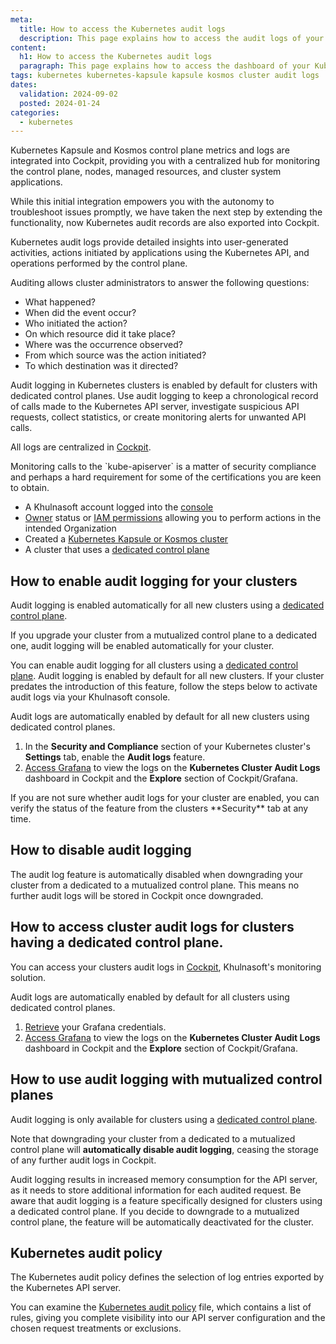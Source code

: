 ```yaml
---
meta:
  title: How to access the Kubernetes audit logs
  description: This page explains how to access the audit logs of your Kubernetes cluster
content:
  h1: How to access the Kubernetes audit logs
  paragraph: This page explains how to access the dashboard of your Kubernetes cluster
tags: kubernetes kubernetes-kapsule kapsule kosmos cluster audit logs
dates:
  validation: 2024-09-02
  posted: 2024-01-24
categories:
  - kubernetes
---
```


Kubernetes Kapsule and Kosmos control plane metrics and logs are integrated into Cockpit, providing you with a centralized hub for monitoring the control plane, nodes, managed resources, and cluster system applications.

While this initial integration empowers you with the autonomy to troubleshoot issues promptly, we have taken the next step by extending the functionality, now Kubernetes audit records are also exported into Cockpit.

Kubernetes audit logs provide detailed insights into user-generated activities, actions initiated by applications using the Kubernetes API, and operations performed by the control plane.

Auditing allows cluster administrators to answer the following questions:

- What happened?
- When did the event occur?
- Who initiated the action?
- On which resource did it take place?
- Where was the occurrence observed?
- From which source was the action initiated?
- To which destination was it directed?

Audit logging in Kubernetes clusters is enabled by default for clusters with dedicated control planes. Use audit logging to keep a chronological record of calls made to the Kubernetes API server, investigate suspicious API requests, collect statistics, or create monitoring alerts for unwanted API calls.

All logs are centralized in [Cockpit](/observability/cockpit/quickstart/).

<Message type="tip">
    Monitoring calls to the `kube-apiserver` is a matter of security compliance and perhaps a hard requirement for some of the certifications you are keen to obtain.
</Message>

<Macro id="cockpit-update-dashboards" />

<Macro id="requirements" />

- A Khulnasoft account logged into the [console](https://console.khulnasoft.com)
- [Owner](/identity-and-access-management/iam/concepts/#owner) status or [IAM permissions](/identity-and-access-management/iam/concepts/#permission) allowing you to perform actions in the intended Organization
- Created a [Kubernetes Kapsule or Kosmos cluster](/containers/kubernetes/how-to/create-cluster/)
- A cluster that uses a [dedicated control plane](https://www.khulnasoft.com/en/kubernetes-dedicated-control-plane/)

## How to enable audit logging for your clusters

Audit logging is enabled automatically for all new clusters using a [dedicated control plane](https://www.khulnasoft.com/en/kubernetes-dedicated-control-plane/).

If you upgrade your cluster from a mutualized control plane to a dedicated one, audit logging will be enabled automatically for your cluster.

You can enable audit logging for all clusters using a [dedicated control plane](https://www.khulnasoft.com/en/kubernetes-dedicated-control-plane/).
Audit logging is enabled by default for all new clusters. If your cluster predates the introduction of this feature, follow the steps below to activate audit logs via your Khulnasoft console.

<Message type="tip">
    Audit logs are automatically enabled by default for all new clusters using dedicated control planes.
</Message>

1. In the **Security and Compliance** section of your Kubernetes cluster's **Settings** tab, enable the **Audit logs** feature.
2. [Access Grafana](/observability/cockpit/how-to/access-grafana-and-managed-dashboards/) to view the logs on the **Kubernetes Cluster Audit Logs** dashboard in Cockpit and the **Explore** section of Cockpit/Grafana.

<Message type="tip">
    If you are not sure whether audit logs for your cluster are enabled, you can verify the status of the feature from the clusters **Security** tab at any time.
</Message>

## How to disable audit logging

<Message type="important">
  The audit log feature is automatically disabled when downgrading your cluster from a dedicated to a mutualized control plane. This means no further audit logs will be stored in Cockpit once downgraded.
</Message>

## How to access cluster audit logs for clusters having a dedicated control plane.

You can access your clusters audit logs in [Cockpit](/observability/cockpit/), Khulnasoft's monitoring solution.

<Message type="tip">
    Audit logs are automatically enabled by default for all clusters using dedicated control planes.
</Message>

1. [Retrieve](/observability/cockpit/how-to/retrieve-grafana-credentials/) your Grafana credentials.
2. [Access Grafana](/observability/cockpit/how-to/access-grafana-and-managed-dashboards/) to view the logs on the **Kubernetes Cluster Audit Logs** dashboard in Cockpit and the **Explore** section of Cockpit/Grafana.

## How to use audit logging with mutualized control planes

Audit logging is only available for clusters using a [dedicated control plane](https://www.khulnasoft.com/en/kubernetes-dedicated-control-plane/).

Note that downgrading your cluster from a dedicated to a mutualized control plane will **automatically disable audit logging**, ceasing the storage of any further audit logs in Cockpit.

<Message type="note">
  Audit logging results in increased memory consumption for the API server, as it needs to store additional information for each audited request.
</Message>

<Message type="important">
  Be aware that audit logging is a feature specifically designed for clusters using a dedicated control plane. If you decide to downgrade to a mutualized control plane, the feature will be automatically deactivated for the cluster.
</Message>

## Kubernetes audit policy

The Kubernetes audit policy defines the selection of log entries exported by the Kubernetes API server.

You can examine the [Kubernetes audit policy](https://github.com/khulnasoft/kubernetes-gists/blob/main/audit/policy.yaml) file, which contains a list of rules, giving you complete visibility into our API server configuration and the chosen request treatments or exclusions.


